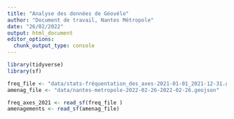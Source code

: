 ---
title: "Analyse des données de Géovélo"
author: "Document de travail, Nantes Métropole"
date: "26/02/2022"
output: html_document
editor_options: 
  chunk_output_type: console
---

```{r}
library(tidyverse)
library(sf)

freq_file <- "data/stats-fréquentation_des_axes-2021-01-01_2021-12-31.geojson"
amenag_file <- "data/nantes-metropole-2022-02-26-2022-02-26.geojson"

freq_axes_2021 <- read_sf(freq_file )
amenagements <- read_sf(amenag_file)
```
